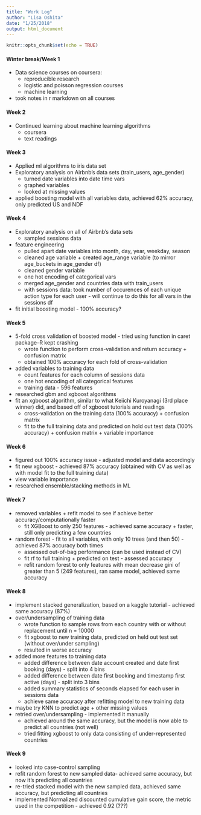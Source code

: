 ```yaml
---
title: "Work Log"
author: "Lisa Oshita"
date: "1/25/2018"
output: html_document
---
```


```r
knitr::opts_chunk$set(echo = TRUE)
```

#### Winter break/Week 1

* Data science courses on coursera: 
    + reproducible research
    + logistic and poisson regression courses
    + machine learning
* took notes in r markdown on all courses 

#### Week 2

* Continued learning about machine learning algorithms
    + coursera 
    + text readings 

#### Week 3 

* Applied ml algorithms to iris data set 
* Exploratory analysis on Airbnb's data sets (train_users, age_gender)
    + turned date variables into date time vars 
    + graphed variables 
    + looked at missing values 
* applied boosting model with all variables data, achieved 62% accuracy, only predicted US and NDF

#### Week 4 

* Exploratory analysis on all of Airbnb's data sets
    + sampled sessions data 
* feature engineering 
    + pulled apart date variables into month, day, year, weekday, season
    + cleaned age variable + created age_range variable (to mirror age_buckets in age_gender df) 
    + cleaned gender variable
    + one hot encoding of categorical vars 
    + merged age_gender and countries data with train_users 
    + with sessions data: took number of occurences of each unique action type for each user - will continue to do this for all vars in the sessions df 
* fit initial boosting model - 100% accuracy? 

#### Week 5

* 5-fold cross validation of boosted model - tried using function in caret package--R kept crashing 
    + wrote function to perform cross-validation and return accuracy + confusion matrix 
    + obtained 100% accuracy for each fold of cross-validation 
* added variables to training data 
    + count features for each column of sessions data
    + one hot encoding of all categorical features
    + training data - 596 features
* researched gbm and xgboost algorithms
* fit an xgboost algorithm, similar to what Keiichi Kuroyanagi (3rd place winner) did, and based off of xgboost tutorials and readings
    + cross-validation on the training data (100% accuracy) + confusion matrix
    + fit to the full training data and predicted on hold out test data (100% accuracy) + confusion matrix + variable importance

#### Week 6

* figured out 100% accuracy issue - adjusted model and data accordingly 
* fit new xgboost - achieved 87% accuracy (obtained with CV as well as with model fit to the full training data)
* view variable importance
* researched ensemble/stacking methods in ML 

#### Week 7 

* removed variables + refit model to see if achieve better accuracy/computationally faster
    + fit XGBoost to only 250 features - achieved same accuracy + faster, still only predicting a few countries 
* random forest - fit to all variables, with only 10 trees (and then 50) - achieved 87% accuracy both times 
    + assessed out-of-bag performance (can be used instead of CV)
    + fit rf to full training + predicted on test - assessed accuracy 
    + refit random forest to only features with mean decrease gini of greater than 5 (249 features), ran same model, achieved same accuracy 

#### Week 8 

* implement stacked generalization, based on a kaggle tutorial - achieved same accuracy (87%) 
* over/undersampling of training data
    + wrote function to sample rows from each country with or without replacement until n = 10000
    + fit xgboost to new training data, predicted on held out test set (without over/under sampling) 
    + resulted in worse accuracy 
* added more features to training data
    + added difference between date account created and date first booking (days) - split into 4 bins
    + added difference between date first booking and timestamp first active (days) - split into 3 bins
    + added summary statistics of seconds elapsed for each user in sessions data 
    + achieve same accuracy after refitting model to new training data 
* maybe try KNN to predict age + other missing values
* retried over/undersampling - implemented it manually 
    + achieved around the same accuracy, but the model is now able to predict all countries (not well)
    + tried fitting xgboost to only data consisting of under-represented countries 

#### Week 9 

* looked into case-control sampling
* refit random forest to new sampled data- achieved same accuracy, but now it's predicting all countries 
* re-tried stacked model with the new sampled data, achieved same accuracy, but predicting all countries 
* implemented Normalized discounted cumulative gain score, the metric used in the competition - achieved 0.92 (???)

